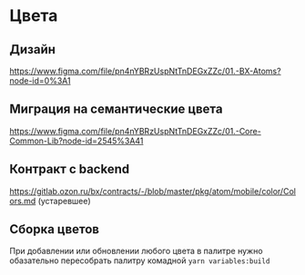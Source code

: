 # Цвета

## Дизайн

https://www.figma.com/file/pn4nYBRzUspNtTnDEGxZZc/01.-BX-Atoms?node-id=0%3A1

## Миграция на семантические цвета

https://www.figma.com/file/pn4nYBRzUspNtTnDEGxZZc/01.-Core-Common-Lib?node-id=2545%3A41

## Контракт с backend

https://gitlab.ozon.ru/bx/contracts/-/blob/master/pkg/atom/mobile/color/Colors.md (устаревшее)

## Сборка цветов

При добавлении или обновлении любого цвета в палитре нужно обазательно пересобрать палитру комадной `yarn variables:build`
